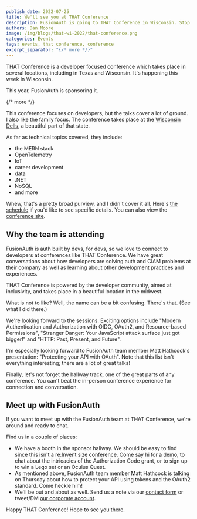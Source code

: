 ```yaml
---
publish_date: 2022-07-25 
title: We'll see you at THAT Conference
description: FusionAuth is going to THAT Conference in Wisconsin. Stop by and see us!
authors: Dan Moore
image: /img/blogs/that-wi-2022/that-conference.png
categories: Events
tags: events, that conference, conference
excerpt_separator: "{/* more */}"
---
```


THAT Conference is a developer focused conference which takes place in several locations, including in Texas and Wisconsin. It's happening this week in Wisconsin.

This year, FusionAuth is sponsoring it.

{/* more */}

This conference focuses on developers, but the talks cover a lot of ground. I also like the family focus. The conference takes place at the [Wisconsin Dells](https://www.wisdells.com/), a beautiful part of that state.

As far as technical topics covered, they include:

* the MERN stack
* OpenTelemetry
* IoT
* career development
* data
* .NET
* NoSQL
* and more

Whew, that's a pretty broad purview, and I didn't cover it all. Here's [the schedule](https://that.us/events/wi/2022/schedule/) if you'd like to see specific details. You can also view the [conference site](https://that.us/events/wi/2022/).

## Why the team is attending

FusionAuth is auth built by devs, for devs, so we love to connect to developers at conferences like THAT Conference. We have great conversations about how developers are solving auth and CIAM problems at their company as well as learning about other development practices and experiences.

THAT Conference is powered by the developer community, aimed at inclusivity, and takes place in a beautiful location in the midwest.

What is not to like? Well, the name can be a bit confusing. There's that. (See what I did there.)

We're looking forward to the sessions. Exciting options include "Modern Authentication and Authorization with OIDC, OAuth2, and Resource-based Permissions", "Stranger Danger: Your JavaScript attack surface just got bigger!" and "HTTP: Past, Present, and Future".

I'm especially looking forward to FusionAuth team member Matt Hathcock's presentation: "Protecting your API with OAuth". Note that this list isn't everything interesting; there are a lot of great talks!

Finally, let's not forget the hallway track, one of the great parts of any conference. You can't beat the in-person conference experience for connection and conversation.

## Meet up with FusionAuth

If you want to meet up with the FusionAuth team at THAT Conference, we're around and ready to chat.

Find us in a couple of places:

* We have a booth in the sponsor hallway. We should be easy to find since this isn't a re:Invent size conference. Come say hi for a demo, to chat about the intricacies of the Authorization Code grant, or to sign up to win a Lego set or an Oculus Quest.
* As mentioned above, FusionAuth team member Matt Hathcock is talking on Thursday about how to protect your API using tokens and the OAuth2 standard. Come heckle him!
* We'll be out and about as well. Send us a note via our [contact form](/contact) or tweet/DM [our corporate account](https://twitter.com/fusionauth).

Happy THAT Conference! Hope to see you there.
